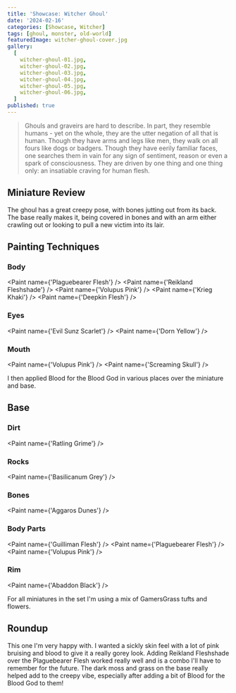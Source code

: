 ```yaml
---
title: 'Showcase: Witcher Ghoul'
date: '2024-02-16'
categories: [Showcase, Witcher]
tags: [ghoul, monster, old-world]
featuredImage: witcher-ghoul-cover.jpg
gallery:
  [
    witcher-ghoul-01.jpg,
    witcher-ghoul-02.jpg,
    witcher-ghoul-03.jpg,
    witcher-ghoul-04.jpg,
    witcher-ghoul-05.jpg,
    witcher-ghoul-06.jpg,
  ]
published: true
---
```



> Ghouls and graveirs are hard to describe. In part, they resemble humans - yet on the whole, they are the utter
> negation of all that is human. Though they have arms and legs like men, they walk on all fours like dogs or badgers.
> Though they have eerily familiar faces, one searches them in vain for any sign of sentiment, reason or even a spark
> of consciousness. They are driven by one thing and one thing only: an insatiable craving for human flesh.

## Miniature Review

The ghoul has a great creepy pose, with bones jutting out from its back. The base really makes it, being covered in
bones and with an arm either crawling out or looking to pull a new victim into its lair.

## Painting Techniques

### Body

<Paint name={'Plaguebearer Flesh'} />
<Paint name={'Reikland Fleshshade'} />
<Paint name={'Volupus Pink'} />
<Paint name={'Krieg Khaki'} />
<Paint name={'Deepkin Flesh'} />

### Eyes

<Paint name={'Evil Sunz Scarlet'} />
<Paint name={'Dorn Yellow'} />

### Mouth

<Paint name={'Volupus Pink'} />
<Paint name={'Screaming Skull'} />

I then applied Blood for the Blood God in various places over the miniature and base.

## Base

### Dirt

<Paint name={'Ratling Grime'} />

### Rocks

<Paint name={'Basilicanum Grey'} />

### Bones

<Paint name={'Aggaros Dunes'} />

### Body Parts

<Paint name={'Guilliman Flesh'} />
<Paint name={'Plaguebearer Flesh'} />
<Paint name={'Volupus Pink'} />

### Rim

<Paint name={'Abaddon Black'} />

For all miniatures in the set I'm using a mix of GamersGrass tufts and flowers.

## Roundup

This one I'm very happy with. I wanted a sickly skin feel with a lot of pink bruising and blood to give it a really
gorey look. Adding Reikland Fleshshade over the Plaguebearer Flesh worked really well and is a combo I'll have to
remember for the future. The dark moss and grass on the base really helped add to the creepy vibe, especially after
adding a bit of Blood for the Blood God to them!
